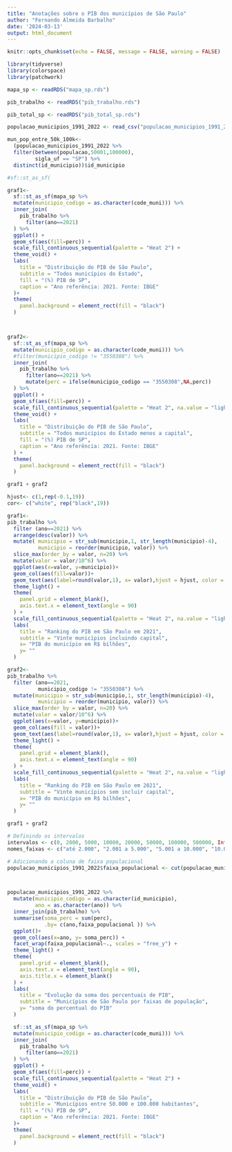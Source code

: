 ```yaml
---
title: "Anotações sobre o PIB dos municípios de São Paulo"
author: "Fernando Almeida Barbalho"
date: '2024-03-13'
output: html_document
---
```


```r
knitr::opts_chunk$set(echo = FALSE, message = FALSE, warning = FALSE)

library(tidyverse)
library(colorspace)
library(patchwork)

mapa_sp <- readRDS("mapa_sp.rds")

pib_trabalho <- readRDS("pib_trabalho.rds")

pib_total_sp <- readRDS("pib_total_sp.rds")

populacao_municipios_1991_2022 <- read_csv("populacao_municipios_1991_2022.csv")

mun_pop_entre_50k_100k<-
  (populacao_municipios_1991_2022 %>%
  filter(between(populacao,50001,100000),
         sigla_uf == "SP") %>%
  distinct(id_municipio))$id_municipio
```



```r

#sf::st_as_sf(

graf1<-
  sf::st_as_sf(mapa_sp %>%
  mutate(municipio_codigo = as.character(code_muni))) %>%
  inner_join(
    pib_trabalho %>%
      filter(ano==2021)
  ) %>%
  ggplot() +
  geom_sf(aes(fill=perc)) +
  scale_fill_continuous_sequential(palette = "Heat 2") +
  theme_void() +
  labs(
    title = "Distribuição do PIB de São Paulo",
    subtitle = "Todos municípios do Estado",
    fill = "(%) PIB de SP",
    caption = "Ano referência: 2021. Fonte: IBGE"
  )+
  theme(
    panel.background = element_rect(fill = "black")
  )



graf2<-
  sf::st_as_sf(mapa_sp %>%
  mutate(municipio_codigo = as.character(code_muni))) %>%
  #filter(municipio_codigo != "3550308") %>%
  inner_join(
    pib_trabalho %>%
      filter(ano==2021) %>%
      mutate(perc = ifelse(municipio_codigo == "3550308",NA,perc))
  ) %>%
  ggplot() +
  geom_sf(aes(fill=perc)) +
  scale_fill_continuous_sequential(palette = "Heat 2", na.value = "lightgray") +
  theme_void() +
  labs(
    title = "Distribuição do PIB de São Paulo",
    subtitle = "Todos municípios do Estado menos a capital",
    fill = "(%) PIB de SP",
    caption = "Ano referência: 2021. Fonte: IBGE"
  ) +
  theme(
    panel.background = element_rect(fill = "black")
  )

graf1 + graf2
```


```r

hjust<- c(1,rep(-0.1,19))
cor<- c("white", rep("black",19))

graf1<-
pib_trabalho %>%
  filter (ano==2021) %>%
  arrange(desc(valor)) %>%
  mutate( municipio = str_sub(municipio,1, str_length(municipio)-4),
          municipio = reorder(municipio, valor)) %>%
  slice_max(order_by = valor, n=20) %>% 
  mutate(valor = valor/10^6) %>%
  ggplot(aes(x=valor, y=municipio))+
  geom_col(aes(fill=valor))+
  geom_text(aes(label=round(valor,1), x= valor),hjust = hjust, color = cor, size =3) +
  theme_light() +
  theme(
    panel.grid = element_blank(),
    axis.text.x = element_text(angle = 90)
  ) +
  scale_fill_continuous_sequential(palette = "Heat 2", na.value = "lightgray")+
  labs(
    title = "Ranking do PIB em São Paulo em 2021",
    subtitle = "Vinte municípios incluindo capital",
    x= "PIB do município em R$ bilhões",
    y= ""
  )

graf2<-
pib_trabalho %>%
  filter (ano==2021,
          municipio_codigo != "3550308") %>%
  mutate(municipio = str_sub(municipio,1, str_length(municipio)-4),
          municipio = reorder(municipio, valor)) %>%
  slice_max(order_by = valor, n=20) %>% 
  mutate(valor = valor/10^6) %>%
  ggplot(aes(x=valor, y=municipio))+
  geom_col(aes(fill = valor))+
  geom_text(aes(label=round(valor,1), x= valor),hjust = hjust, color = cor, size =3) +
  theme_light() +
  theme(
    panel.grid = element_blank(),
    axis.text.x = element_text(angle = 90)
  ) +
  scale_fill_continuous_sequential(palette = "Heat 2", na.value = "lightgray")+
  labs(
    title = "Ranking do PIB em São Paulo em 2021",
    subtitle = "Vinte municípios sem incluir capital",
    x= "PIB do município em R$ bilhões",
    y= ""
  )

graf1 + graf2

```


```r
# Definindo os intervalos
intervalos <- c(0, 2000, 5000, 10000, 20000, 50000, 100000, 500000, Inf)
nomes_faixas <- c("até 2.000", "2.001 a 5.000", "5.001 a 10.000", "10.001 a 20.000", "20.001 a 50.000", "50.001 a 100.000", "100.001 a 500.000", "> 500.000")

# Adicionando a coluna de faixa populacional
populacao_municipios_1991_2022$faixa_populacional <- cut(populacao_municipios_1991_2022$populacao, breaks = intervalos, labels = nomes_faixas, right = FALSE)



populacao_municipios_1991_2022 %>%
  mutate(municipio_codigo = as.character(id_municipio),
         ano = as.character(ano)) %>%
  inner_join(pib_trabalho) %>%
  summarise(soma_perc = sum(perc),
            .by= c(ano,faixa_populacional )) %>%
  ggplot()+
  geom_col(aes(x=ano, y= soma_perc)) +
  facet_wrap(faixa_populacional~., scales = "free_y") +
  theme_light() +
  theme(
    panel.grid = element_blank(),
    axis.text.x = element_text(angle = 90),
    axis.title.x = element_blank()
  ) +
  labs(
    title = "Evolução da soma dos percentuais de PIB",
    subtitle = "Municípios de São Paulo por faixas de população",
    y= "soma do percentual do PIB"
  )


```


```r

  sf::st_as_sf(mapa_sp %>%
  mutate(municipio_codigo = as.character(code_muni))) %>%
  inner_join(
    pib_trabalho %>%
      filter(ano==2021)
  ) %>%
  ggplot() +
  geom_sf(aes(fill=perc)) +
  scale_fill_continuous_sequential(palette = "Heat 2") +
  theme_void() +
  labs(
    title = "Distribuição do PIB de São Paulo",
    subtitle = "Municípios entre 50.000 e 100.000 habitantes",
    fill = "(%) PIB de SP",
    caption = "Ano referência: 2021. Fonte: IBGE"
  )+
  theme(
    panel.background = element_rect(fill = "black")
  )

```

